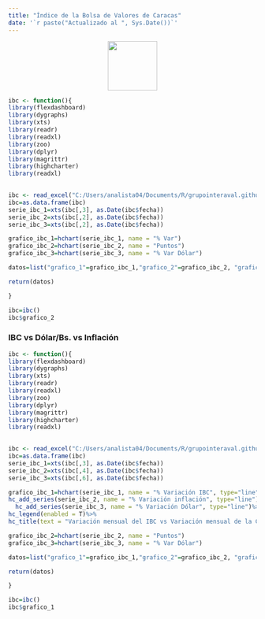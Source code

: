 ```yaml
---
title: "Índice de la Bolsa de Valores de Caracas"
date: '`r paste("Actualizado al ", Sys.Date())`'
---
```

<p align="center">
  <img width="100px" height="100px" src="bvc.png">
</p>


```r

ibc <- function(){
library(flexdashboard)
library(dygraphs)
library(xts)
library(readr)
library(readxl)
library(zoo)
library(dplyr)
library(magrittr)
library(highcharter)
library(readxl)
  

ibc <- read_excel("C:/Users/analista04/Documents/R/grupointeraval.github.io/variacion.xlsx",  col_types = c("date", "numeric", "numeric",  "numeric", "numeric",  "numeric"))
ibc=as.data.frame(ibc)
serie_ibc_1=xts(ibc[,3], as.Date(ibc$fecha))
serie_ibc_2=xts(ibc[,2], as.Date(ibc$fecha))
serie_ibc_3=xts(ibc[,2], as.Date(ibc$fecha))

grafico_ibc_1=hchart(serie_ibc_1, name = "% Var")
grafico_ibc_2=hchart(serie_ibc_2, name = "Puntos")
grafico_ibc_3=hchart(serie_ibc_3, name = "% Var Dólar")

datos=list("grafico_1"=grafico_ibc_1,"grafico_2"=grafico_ibc_2, "grafico_3"=grafico_ibc_3)

return(datos)

}

ibc=ibc()
ibc$grafico_2

```

### IBC vs Dólar/Bs. vs Inflación

```r
ibc <- function(){
library(flexdashboard)
library(dygraphs)
library(xts)
library(readr)
library(readxl)
library(zoo)
library(dplyr)
library(magrittr)
library(highcharter)
library(readxl)
  

ibc <- read_excel("C:/Users/analista04/Documents/R/grupointeraval.github.io/variacion.xlsx",  col_types = c("date", "numeric", "numeric",  "numeric", "numeric",  "numeric"))
ibc=as.data.frame(ibc)
serie_ibc_1=xts(ibc[,3], as.Date(ibc$fecha))
serie_ibc_2=xts(ibc[,4], as.Date(ibc$fecha))
serie_ibc_3=xts(ibc[,6], as.Date(ibc$fecha))

grafico_ibc_1=hchart(serie_ibc_1, name = "% Variación IBC", type="line") %>% 
hc_add_series(serie_ibc_2, name = "% Variación inflación", type="line")%>% 
  hc_add_series(serie_ibc_3, name = "% Variación Dólar", type="line")%>% 
hc_legend(enabled = T)%>%   
hc_title(text = "Variación mensual del IBC vs Variación mensual de la Cotización en USD/Bs. vs Variación Mensual Inflación")

grafico_ibc_2=hchart(serie_ibc_2, name = "Puntos")
grafico_ibc_3=hchart(serie_ibc_3, name = "% Var Dólar")

datos=list("grafico_1"=grafico_ibc_1,"grafico_2"=grafico_ibc_2, "grafico_3"=grafico_ibc_3)

return(datos)

}

ibc=ibc()
ibc$grafico_1

```